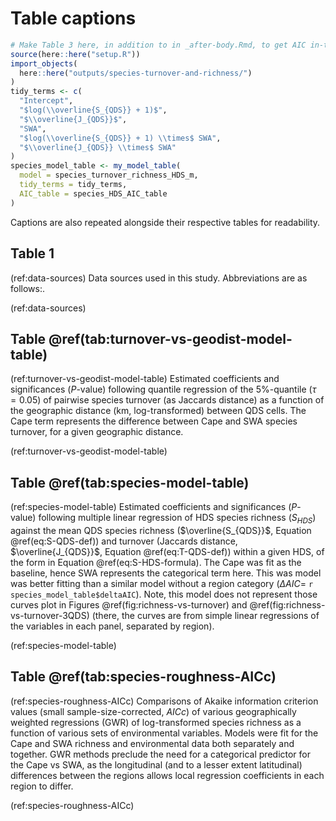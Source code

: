 # Table captions {-}

```r
# Make Table 3 here, in addition to in _after-body.Rmd, to get AIC in-text
source(here::here("setup.R"))
import_objects(
  here::here("outputs/species-turnover-and-richness/")
)
tidy_terms <- c(
  "Intercept",
  "$log(\\overline{S_{QDS}} + 1)$",
  "$\\overline{J_{QDS}}$",
  "SWA",
  "$log(\\overline{S_{QDS}} + 1) \\times$ SWA",
  "$\\overline{J_{QDS}} \\times$ SWA"
)
species_model_table <- my_model_table(
  model = species_turnover_richness_HDS_m,
  tidy_terms = tidy_terms,
  AIC_table = species_HDS_AIC_table
)
```

Captions are also repeated alongside their respective tables for readability.

## Table 1 <!--FIXME: \@ref(tab:data-sources)--> {-}

(ref:data-sources)
Data sources used in this study.
Abbreviations are as follows:<!--TODO-->.

(ref:data-sources)

## Table \@ref(tab:turnover-vs-geodist-model-table) {-}

(ref:turnover-vs-geodist-model-table)
Estimated coefficients and significances ($P$-value) following quantile regression of the 5%-quantile ($\tau = 0.05$) of pairwise species turnover (as Jaccards distance) as a function of the geographic distance (km, log-transformed) between QDS cells.
The Cape term represents the difference between Cape and SWA species turnover, for a given geographic distance.

(ref:turnover-vs-geodist-model-table)

## Table \@ref(tab:species-model-table) {-}

(ref:species-model-table)
Estimated coefficients and significances ($P$-value) following multiple linear regression of HDS species richness ($S_{HDS}$) against the mean QDS species richness ($\overline{S_{QDS}}$, Equation \@ref(eq:S-QDS-def)) and turnover (Jaccards distance, $\overline{J_{QDS}}$, Equation \@ref(eq:T-QDS-def)) within a given HDS, of the form in Equation \@ref(eq:S-HDS-formula).
The Cape was fit as the baseline, hence SWA represents the categorical term here.
<!--TODO: use SWA as baseline? to be more consistent w/ tab:turnover-vs-geodist-model-table-->
This was model was better fitting than a similar model without a region category ($\Delta AIC =$ `r species_model_table$deltaAIC`).
Note, this model does not represent those curves plot in Figures \@ref(fig:richness-vs-turnover) and \@ref(fig:richness-vs-turnover-3QDS) (there, the curves are from simple linear regressions of the variables in each panel, separated by region).

(ref:species-model-table)

## Table \@ref(tab:species-roughness-AICc) {-}

(ref:species-roughness-AICc)
Comparisons of Akaike information criterion values (small sample-size-corrected, $AICc$) of various geographically weighted regressions (GWR) of log-transformed species richness as a function of various sets of environmental variables.
Models were fit for the Cape and SWA richness and environmental data both separately and together.
GWR methods preclude the need for a categorical predictor for the Cape vs SWA, as the longitudinal (and to a lesser extent latitudinal) differences between the regions allows local regression coefficients in each region to differ.
<!--TODO: complete/expand: Models fit for each of the three geographic extents: null ($S_{ij} \sim \beta_{0}_{ij} + \beta_{1}_{ij} Lon_{ij} + \beta_{2}_{ij} Lat_{ij} + \beta\epsilon_{ij}$), ...-->

(ref:species-roughness-AICc)
